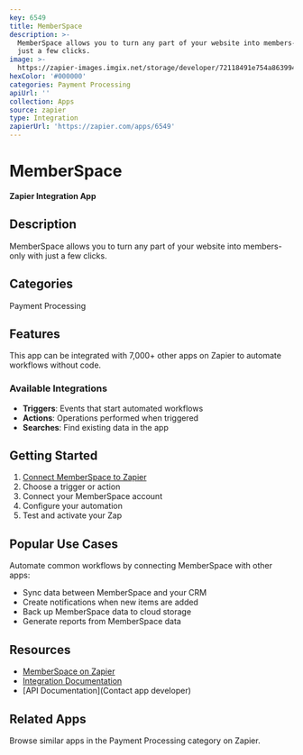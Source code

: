 ```yaml
---
key: 6549
title: MemberSpace
description: >-
  MemberSpace allows you to turn any part of your website into members-only with
  just a few clicks.
image: >-
  https://zapier-images.imgix.net/storage/developer/72118491e754a863994067d9ccf63b2e.png?auto=format%2Ccompress&ixlib=python-3.0.0&q=50
hexColor: '#000000'
categories: Payment Processing
apiUrl: ''
collection: Apps
source: zapier
type: Integration
zapierUrl: 'https://zapier.com/apps/6549'
---
```

# MemberSpace

**Zapier Integration App**

## Description

MemberSpace allows you to turn any part of your website into members-only with just a few clicks.

## Categories

Payment Processing

## Features

This app can be integrated with 7,000+ other apps on Zapier to automate workflows without code.

### Available Integrations

- **Triggers**: Events that start automated workflows
- **Actions**: Operations performed when triggered
- **Searches**: Find existing data in the app

## Getting Started

1. [Connect MemberSpace to Zapier](https://zapier.com/apps/6549)
2. Choose a trigger or action
3. Connect your MemberSpace account
4. Configure your automation
5. Test and activate your Zap

## Popular Use Cases

Automate common workflows by connecting MemberSpace with other apps:

- Sync data between MemberSpace and your CRM
- Create notifications when new items are added
- Back up MemberSpace data to cloud storage
- Generate reports from MemberSpace data

## Resources

- [MemberSpace on Zapier](https://zapier.com/apps/6549)
- [Integration Documentation](https://zapier.com/apps/6549/integrations)
- [API Documentation](Contact app developer)

## Related Apps

Browse similar apps in the Payment Processing category on Zapier.

